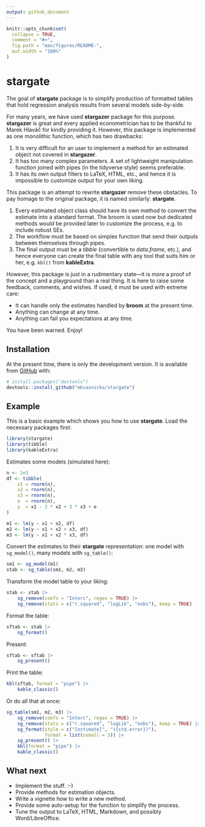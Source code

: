 ```yaml
---
output: github_document
---
```


<!-- README.md is generated from README.Rmd. Please edit that file -->

```r
knitr::opts_chunk$set(
  collapse = TRUE,
  comment = "#>",
  fig.path = "man/figures/README-",
  out.width = "100%"
)
```



# stargate

<!-- badges: start -->
<!-- badges: end -->

The goal of **stargate** package is to simplify production of formatted tables that hold regression analysis results from several models side-by-side.

For many years, we have used **stargazer** package for this purpose. **stargazer** is great and every applied econometrician has to be thankful to Marek Hlaváč for kindly providing it. However, this package is implemented as one monolithic function, which has two drawbacks: 

1. It is very difficult for an user to implement a method for an estimated object not covered in **stargazer**.
2. It has too many complex parameters. A set of lightweight manipulation function joined with pipes (in the tidyverse style) seems preferable.
3. It has its own output filters to LaTeX, HTML, etc., and hence it is impossible to customize output for your own liking.

This package is an attempt to rewrite **stargazer** remove these obstacles. To pay homage to the original package, it is named similarly: **stargate**.

1. Every estimated object class should have its own method to convert the estimate into a standard format. The broom is used now but dedicated methods would be provided later to customize the process, e.g.\ to include robust SEs.
2. The workflow must be based on simples function that send their outputs between themselves through pipes.
3. The final output must be a *tibble* (convertible to *data.frame*, etc.), and hence everyone can create the final table with any tool that suits him or her, e.g.\ `kbl()` from **kableExtra**.

However, this package is just in a rudimentary state---it is more a proof of the concept and a playground than a real thing. It is here to raise some feedback, comments, and wishes. If used, it must be used with extreme care:

* It can handle only the estimates handled by **broom** at the present time.
* Anything can change at any time.
* Anything can fail you expectations at any time.

You have been warned. Enjoy!



## Installation

<!--
You can install the released version of stargate from [CRAN](https://CRAN.R-project.org) with:

``` r
install.packages("stargate")
```
-->

At the present time, there is only the development version. It is available from [GitHub](https://github.com/) with:

``` r
# install.packages("devtools")
devtools::install_github("mkvasnicka/stargate")
```



## Example

This is a basic example which shows you how to use **stargate**. Load the necessary packages first:

```r
library(stargate)
library(tibble)
library(kableExtra)
```

Estimates some models (simulated here):

```r
n <- 1e3
df <- tibble(
    x1 = rnorm(n),
    x2 = rnorm(n),
    x3 = rnorm(n),
    e  = rnorm(n),
    y  = x1 - 2 * x2 + 3 * x3 + e
)

m1 <- lm(y ~ x1 + x2, df)
m2 <- lm(y ~ x1 + x2 + x3, df)
m3 <- lm(y ~ x1 + x2 * x3, df)
```

Convert the estimates to their **stargate** representation: one model with `sg_model()`, many models with `sg_table()`:

```r
sm1 <- sg_model(m1)
stab <- sg_table(sm1, m2, m3)
```

Transform the model table to your liking:

```r
stab <- stab |>
    sg_remove(coefs = "Interc", regex = TRUE) |> 
    sg_remove(stats = c("r.squared", "logLik", "nobs"), keep = TRUE)
```

Format the table:

```r
sftab <- stab |> 
    sg_format()
```

Present:

```r
sftab <- sftab |> 
    sg_present()
```


Print the table:

```r
kbl(sftab, format = "pipe") |> 
    kable_classic()
```

Or do all that at once:

```r
sg_table(sm1, m2, m3) |> 
    sg_remove(coefs = "Interc", regex = TRUE) |> 
    sg_remove(stats = c("r.squared", "logLik", "nobs"), keep = TRUE) |> 
    sg_format(style = c("{estimate}", "({std.error})"),
              format = list(nsmall = 3)) |> 
    sg_present() |> 
    kbl(format = "pipe") |> 
    kable_classic()
```



## What next

* Implement the stuff. :-)
* Provide methods for estimation objects.
* Write a vignette how to write a new method.
* Provide some auto-setup for the function to simplify the process.
* Tune the output to LaTeX, HTML, Markdown, and possibly Word/LibreOffice.
